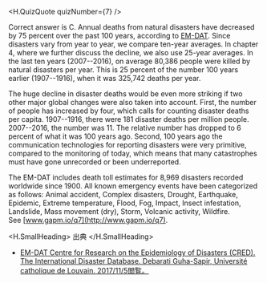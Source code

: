 
<H.QuizQuote quizNumber={7} />

Correct answer is C. Annual deaths from natural disasters have decreased by 75 percent over the past 100 years, according to [EM-DAT](http://www.emdat.be/). Since disasters vary from year to year, we compare ten-year averages. In chapter 4, where we further discuss the decline, we also use 25-year averages. In the last ten years (2007--2016), on average 80,386 people were killed by natural disasters per year. This is 25 percent of the number 100 years earlier (1907--1916), when it was 325,742 deaths per year.

The huge decline in disaster deaths would be even more striking if two other major global changes were also taken into account. First, the number of people has increased by four, which calls for counting disaster deaths per capita. 1907--1916, there were 181 disaster deaths per million people. 2007--2016, the number was 11. The relative number has dropped to 6 percent of what it was 100 years ago. Second, 100 years ago the communication technologies for reporting disasters were very primitive, compared to the monitoring of today, which means that many catastrophes must have gone unrecorded or been underreported.

The EM-DAT includes death toll estimates for 8,969 disasters recorded worldwide since 1900. All known emergency events have been categorized as follows: Animal accident, Complex disasters, Drought, Earthquake, Epidemic, Extreme temperature, Flood, Fog, Impact, Insect infestation, Landslide, Mass movement (dry), Storm, Volcanic activity, Wildfire. See [www.gapm.io/q7](http://www.gapm.io/q7).

<H.SmallHeading>
  出典
</H.SmallHeading>

- [EM-DAT Centre for Research on the Epidemiology of Disasters (CRED). The International Disaster Database. Debarati Guha-Sapir, Université catholique de Louvain. 2017/11/5閲覧。](http://www.emdat.be/)